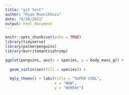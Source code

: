 ```yaml
---
title: "git test"
author: "Ryan Munnikhuis"
date: "8/20/2021"
output: html_document
---
```


```r
knitr::opts_chunk$set(echo = TRUE)
library(tidyverse)
library(palmerpenguins)
library(burritomantisshrimp)
```

```r
ggplot(penguins, aes(x = species, y = body_mass_g)) + 
  
  geom_violin(aes(fill = species)) + 
  
  Ugly_theme() + labs(title = "SUPER COOL",
                      x = "WOW", 
                      y = "HURRAY")
```

